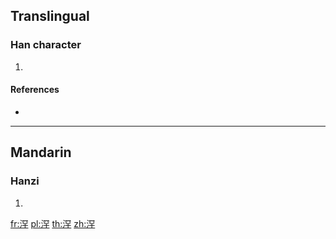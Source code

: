{{character info/new}}
==Translingual==

===Han character===
{{Han char|rn=85|rad=水|as=07|sn=10|four=|canj=EBCJ}}

# {{defn|Han|sort=水07}}

====References====
* {{Han ref|kx=0624.190|dkj=17483|dj=1022.040|hdz=31635.010|uh=6D6B|ud=28011}}

----

==Mandarin==

===Hanzi===
{{cmn-hanzi|pin=[[hái3li]] (hai3li2), [[hǎn]] ([[han3]])|wg=<sup>2</sup>, han<sup>3</sup>}}

# {{defn|lang=cmn|sort=水07}}

[[fr:浫]]
[[pl:浫]]
[[th:浫]]
[[zh:浫]]